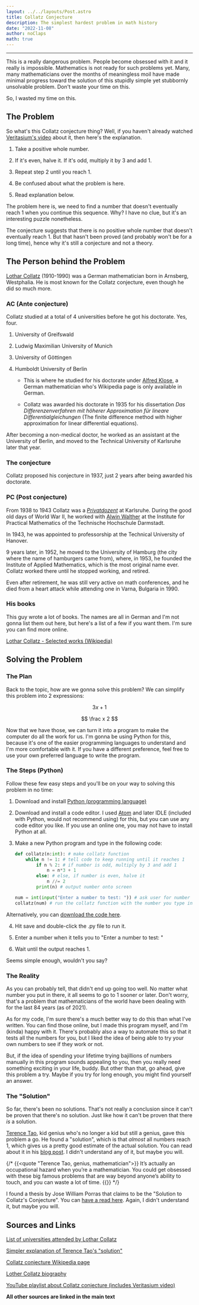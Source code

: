 ```yaml
---
layout: ../../layouts/Post.astro
title: Collatz Conjecture
description: The simplest hardest problem in math history
date: "2022-11-08"
author: noClaps
math: true
---
```



---

<Quote name="Jeffery Lagarias, expert on the Collatz conjecture, mathematician at the University of Michigan">
This is a really dangerous problem. People become obsessed with it and it really is impossible.
</Quote>

<Quote name="Paul Erdös, the man who only loved numbers">
Mathematics is not ready for such problems yet.
</Quote>

<Quote name="Master of alliteration, me">
Many, many mathematicians over the months of meaningless moil have made minimal progress toward the solution of this stupidly simple yet stubbornly unsolvable problem.
</Quote>

<Quote name="Pretty much every mathematician ever">
Don't waste your time on this.
</Quote>

So, I wasted my time on this.

## The Problem
So what's this Collatz conjecture thing? Well, if you haven't already watched [Veritasium's video](https://www.youtube.com/watch?v=094y1Z2wpJg) about it, then here's the explanation.

1. Take a positive whole number.

2. If it's even, halve it. If it's odd, multiply it by 3 and add 1.

3. Repeat step 2 until you reach 1.

4. Be confused about what the problem is here.

5. Read explanation below.

The problem here is, we need to find a number that doesn't eventually reach 1 when you continue this sequence. Why? I have no clue, but it's an interesting puzzle nonetheless.

The conjecture suggests that there is no positive whole number that doesn't eventually reach 1. But that hasn't been proved (and probably won't be for a long time), hence why it's still a conjecture and not a theory.

## The Person behind the Problem
[Lothar Collatz](https://en.wikipedia.org/wiki/Lothar_Collatz) (1910-1990) was a German mathematician born in Arnsberg, Westphalia. He is most known for the Collatz conjecture, even though he did so much more.

### AC (Ante conjecture)
Collatz studied at a total of 4 universities before he got his doctorate. Yes, four.

1. University of Greifswald

2. Ludwig Maximilian University of Munich

3. University of Göttingen

4. Humboldt University of Berlin

     - This is where he studied for his doctorate under [Alfred Klose](https://de.wikipedia.org/wiki/Alfred_Klose_(Mathematiker)), a German mathematician who's Wikipedia page is only available in German.

     - Collatz was awarded his doctorate in 1935 for his dissertation _Das Differenzenverfahren mit höherer Approximation für lineare Differentialgleichungen_ (The finite difference method with higher approximation for linear differential equations).

After becoming a non-medical doctor, he worked as an assistant at the University of Berlin, and moved to the Technical University of Karlsruhe later that year.

### The conjecture
Collatz proposed his conjecture in 1937, just 2 years after being awarded his doctorate.

### PC (Post conjecture)
From 1938 to 1943 Collatz was a [_Privatdozent_](https://en.wikipedia.org/wiki/Privatdozent) at Karlsruhe. During the good old days of World War II, he worked with [Alwin Walther](https://en.wikipedia.org/wiki/Alwin_Walther) at the Institute for Practical Mathematics of the Technische Hochschule Darmstadt.

In 1943, he was appointed to professorship at the Technical University of Hanover.

9 years later, in 1952, he moved to the University of Hamburg (the city where the name of hamburgers came from), where, in 1953, he founded the Institute of Applied Mathematics, which is the most original name ever. Collatz worked there until he stopped working, and retired.

Even after retirement, he was still very active on math conferences, and he died from a heart attack while attending one in Varna, Bulgaria in 1990.

### His books
This guy wrote a lot of books. The names are all in German and I'm not gonna list them out here, but here's a list of a few if you want them. I'm sure you can find more online.

[Lothar Collatz - Selected works (Wikipedia)](https://en.wikipedia.org/wiki/Lothar_Collatz#Selected_works)

## Solving the Problem
### The Plan
Back to the topic, how are we gonna solve this problem? We can simplify this problem into 2 expressions:

$$
3x+1
$$

$$
\frac x 2
$$

Now that we have those, we can turn it into a program to make the computer do all the work for us. I'm gonna be using Python for this, because it's one of the easier programming languages to understand and I'm more comfortable with it. If you have a different preference, feel free to use your own preferred language to write the program.

### The Steps (Python)
Follow these few easy steps and you'll be on your way to solving this problem in no time:

1. Download and install [Python (programming language)](https://www.python.org/)

2. Download and install a code editor. I used [Atom](https://atom.io/) and later IDLE (included with Python, would not recommend using) for this, but you can use any code editor you like. If you use an online one, you may not have to install Python at all.

3. Make a new Python program and type in the following code:

    ```py
    def collatz(n:int): # make collatz function
        while n != 1: # tell code to keep running until it reaches 1
            if n % 2: # if number is odd, multiply by 3 and add 1
                n = n*3 + 1
            else: # else, if number is even, halve it
                n //= 2
            print(n) # output number onto screen

    num = int(input("Enter a number to test: ")) # ask user for number to test
    collatz(num) # run the collatz function with the number you type in
    ```

Alternatively, you can <a href="/python/collatz-conjecture.py" download="collatz-conjecture.py">download the code here</a>.

4. Hit save and double-click the .py file to run it.

5. Enter a number when it tells you to "Enter a number to test: "

6. Wait until the output reaches 1.

Seems simple enough, wouldn't you say?

### The Reality
As you can probably tell, that didn't end up going too well. No matter what number you put in there, it all seems to go to 1 sooner or later. Don't worry, that's a problem that mathematicians of the world have been dealing with for the last 84 years (as of 2021).

As for my code, I'm sure there's a much better way to do this than what I've written. You can find those online, but I made this program myself, and I'm (kinda) happy with it. There's probably also a way to automate this so that it tests all the numbers for you, but I liked the idea of being able to try your own numbers to see if they work or not.

But, if the idea of spending your lifetime trying bajillions of numbers manually in this program sounds appealing to you, then you really need something exciting in your life, buddy. But other than that, go ahead, give this problem a try. Maybe if you try for long enough, you might find yourself an answer.

### The "Solution"
So far, there's been no solutions. That's not really a conclusion since it can't be proven that there's no solution. Just like how it can't be proven that there _is_ a solution.

[Terence Tao](https://en.wikipedia.org/wiki/Terence_Tao), kid genius who's no longer a kid but still a genius, gave this problem a go. He found a "solution", which is that _almost_ all numbers reach 1, which gives us a pretty good estimate of the actual solution. You can read about it in his [blog post](https://terrytao.wordpress.com/2011/08/25/the-collatz-conjecture-littlewood-offord-theory-and-powers-of-2-and-3/). I didn't understand any of it, but maybe you will.

{/* {{<quote "Terence Tao, genius, mathematician">}}
It’s actually an occupational hazard when you’re a mathematician. You could get obsessed with these big famous problems that are way beyond anyone’s ability to touch, and you can waste a lot of time.
{{</quote>}} */}

I found a thesis by Jose William Porras that claims to be the "Solution to Collatz's Conjecture". You can [have a read here](https://www.researchgate.net/publication/325389892_Solution_to_Collatz's_Conjecture). Again, I didn't understand it, but maybe you will.

## Sources and Links
[List of universities attended by Lothar Collatz](https://www.wikidata.org/wiki/Property:P69)

[Simpler explanation of Terence Tao's "solution"](https://www.quantamagazine.org/mathematician-proves-huge-result-on-dangerous-problem-20191211/)

[Collatz conjecture Wikipedia page](https://en.wikipedia.org/wiki/Collatz_conjecture)

[Lother Collatz biography](https://mathshistory.st-andrews.ac.uk/Biographies/Collatz/)

[YouTube playlist about Collatz conjecture (includes Veritasium video)](https://www.youtube.com/playlist?list=PLPa2dwCo_Eqker6ktrUs7dC7FkKwa7Q2h)

**All other sources are linked in the main text**